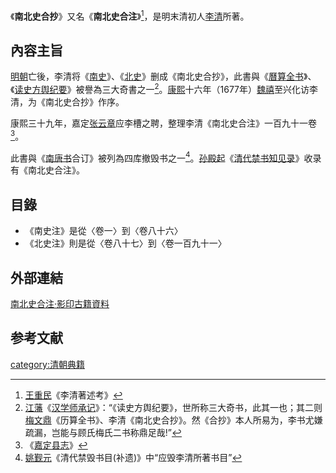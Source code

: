 《'''南北史合抄'''》又名《'''南北史合注'''》<ref>[[王重民|王重民]]《李清著述考》</ref>，是明末清初人[[李清_(崇禎進士)|李清]]所著。

==內容主旨==
[[明朝|明朝]]亡後，李清将《[[南史|南史]]》、《[[北史|北史]]》删成《南北史合抄》，此書與《[[曆算全书|曆算全书]]》、《[[读史方舆纪要|读史方舆纪要]]》被譽為三大奇書之一<ref>[[江藩|江藩]]《[[汉学师承记|汉学师承记]]》：“《读史方舆纪要》，世所称三大奇书，此其一也；其二则[[梅文鼎|梅文鼎]]《历算全书》、李清《南北史合抄》。然《合抄》本人所易为，李书尤嫌疏漏，岂能与顾氏梅氏二书称鼎足哉!”</ref>。[[康熙|康熙]]十六年（1677年）[[魏禧|魏禧]]至兴化访李清，为《南北史合抄》作序。

康熙三十九年，嘉定[[张云章|张云章]]应李槽之聘，整理李清《南北史合注》一百九十一卷<ref>《[[嘉定县志|嘉定县志]]》</ref>。

此書與《[[南唐书|南唐书]]合订》被列為四库撤毁书之一<ref>[[姚觐元|姚觐元]]《清代禁毁书目(补遗)》中“应毁李清所著书目”</ref>。[[孙殿起|孙殿起]]《[[清代禁书知见录|清代禁书知见录]]》收录有《南北史合注》。

==目錄==
*《南史注》是從〈卷一〉到〈卷八十六〉
*《北史注》則是從〈卷八十七〉到〈卷一百九十一〉

==外部連結==
[https://sou-yun.com/eBookIndex.aspx?id=2673 南北史合注·影印古籍資料] {{Wayback|url=https://sou-yun.com/eBookIndex.aspx?id=2673 |date=20190102193338 }}
== 参考文献 ==
{{Reflist}}

[[category:清朝典籍|category:清朝典籍]]